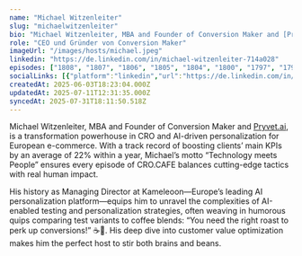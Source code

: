 ```yaml
---
name: "Michael Witzenleiter"
slug: "michaelwitzenleiter"
bio: "Michael Witzenleiter, MBA and Founder of Conversion Maker and [Pryvet.ai](http://Pryvet.ai), is a transformation powerhouse in CRO and AI-driven personalization for European e-commerce. With a track record of boosting clients’ main KPIs by an average of 22% within a year, Michael’s motto “Technology meets People” ensures every episode of CRO.CAFE balances cutting-edge tactics with real human impact.\n\nHis history as Managing Director at Kameleoon—Europe’s leading AI personalization platform—equips him to unravel the complexities of AI-enabled testing and personalization strategies, often weaving in humorous quips comparing test variants to coffee blends: “You need the right roast to perk up conversions!” ☕🤖. His deep dive into customer value optimization makes him the perfect host to stir both brains and beans."
role: "CEO und Gründer von Conversion Maker"
imageUrl: "/images/hosts/michael.jpeg"
linkedin: "https://de.linkedin.com/in/michael-witzenleiter-714a028"
episodes: ["1808", "1807", "1806", "1805", "1804", "1800", "1797", "1796", "1794", "1787", "1786", "1785", "1784", "1783", "1782", "1781", "1780", "1779", "1778", "1777", "1776", "1774", "1773", "1772", "1771"]
socialLinks: [{"platform":"linkedin","url":"https://de.linkedin.com/in/michael-witzenleiter-714a028"}]
createdAt: 2025-06-03T18:23:04.000Z
updatedAt: 2025-07-11T12:31:35.000Z
syncedAt: 2025-07-31T18:11:50.518Z
---
```


Michael Witzenleiter, MBA and Founder of Conversion Maker and [Pryvet.ai](http://Pryvet.ai), is a transformation powerhouse in CRO and AI-driven personalization for European e-commerce. With a track record of boosting clients’ main KPIs by an average of 22% within a year, Michael’s motto “Technology meets People” ensures every episode of CRO.CAFE balances cutting-edge tactics with real human impact.

His history as Managing Director at Kameleoon—Europe’s leading AI personalization platform—equips him to unravel the complexities of AI-enabled testing and personalization strategies, often weaving in humorous quips comparing test variants to coffee blends: “You need the right roast to perk up conversions!” ☕🤖. His deep dive into customer value optimization makes him the perfect host to stir both brains and beans.
